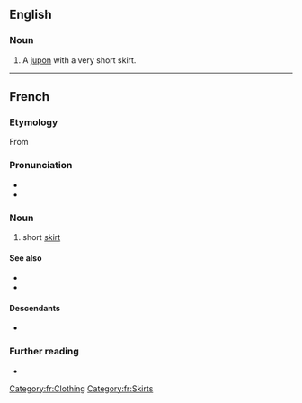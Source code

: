 ==English==

===Noun===
{{en-noun}}

# A [[jupon]] with a very short skirt.

----

==French==

===Etymology===
From {{suffix|fr|jupe|ette}}

===Pronunciation===
* {{fr-IPA}}
* {{audio|fr|LL-Q150 (fra)-0x010C-jupette.wav|Audio}}

===Noun===
{{fr-noun|f}}

# short [[skirt]]

====See also====
* {{l|fr|microjupe}}
* {{l|fr|minijupe}}

====Descendants====
* {{desc|bor=1|en|jupette}}

===Further reading===
* {{R:TLFi}}

[[Category:fr:Clothing]]
[[Category:fr:Skirts]]